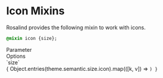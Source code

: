 
<Meta title="Docs/Developers/Mixins/Icons"/>

# Icon Mixins

Rosalind provides the following mixin to work with icons.

```css
@mixin icon {size};
```

<div className="table margin-top">
    <div>
        <div>Parameter</div>
        <div>Options</div>
    </div>
    <div>
        <div>`size`</div>
        <div>{ Object.entries(theme.semantic.size.icon).map(([k, v]) => <Code k={k} value={v} url="/?path=/docs/docs-developers-tokens-icon--docs"/>) }</div>
    </div>
</div>